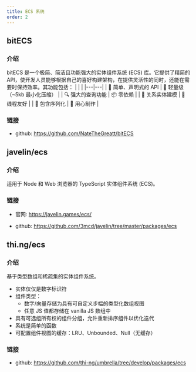 ```yaml
---
title: ECS 系统
order: 2
---
```


## bitECS

### 介绍

bitECS 是一个极简、简洁且功能强大的实体组件系统 (ECS) 库。它提供了精简的 API，使开发人员能够根据自己的喜好构建架构，在提供灵活性的同时，还能在需要时保持效率。其功能包括：
| | |
|---|---|
| 🔮 简单、声明式的 API | 🍃 轻量级（~5kb 最小化压缩） |
| 🔍 强大的查询功能 | 📦 零依赖 |
| 🔗 关系实体建模 | 🧵 线程友好 |
| 💾 包含序列化 | 💖 用心制作 |

### 链接

-   github: https://github.com/NateTheGreatt/bitECS

## javelin/ecs

### 介绍

适用于 Node 和 Web 浏览器的 TypeScript 实体组件系统 (ECS)。

### 链接

-   官网: https://javelin.games/ecs/

-   github: https://github.com/3mcd/javelin/tree/master/packages/ecs

## thi.ng/ecs

### 介绍

基于类型数组和稀疏集的实体组件系统。

-   实体仅仅是数字标识符
-   组件类型：
    -   数字/向量存储为具有可自定义步幅的类型化数组视图
    -   任意 JS 值都存储在 vanilla JS 数组中
-   具有可选组所有权的组件分组，允许重新排序组件以优化迭代
-   系统是简单的函数
-   可配置组件视图的缓存：LRU、Unbounded、Null（无缓存）

### 链接

-   github: https://github.com/thi-ng/umbrella/tree/develop/packages/ecs
